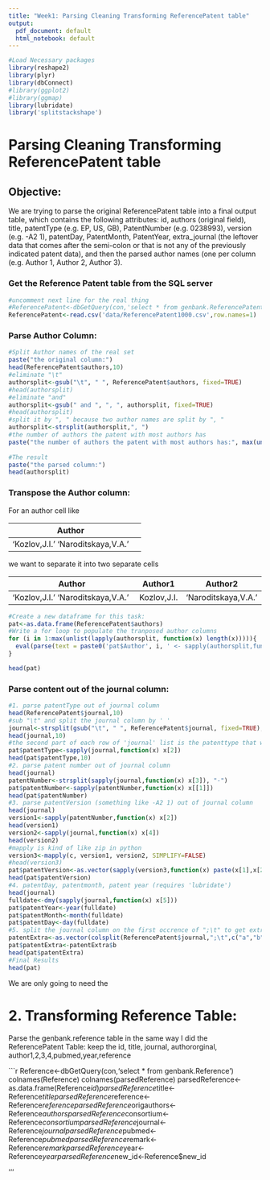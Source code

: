 ```yaml
---
title: "Week1: Parsing Cleaning Transforming ReferencePatent table"
output:
  pdf_document: default
  html_notebook: default
---
```


```r
#Load Necessary packages
library(reshape2)
library(plyr)
library(dbConnect)
#library(ggplot2)
#library(ggmap)
library(lubridate)
library('splitstackshape')

```
# Parsing Cleaning Transforming ReferencePatent table
## Objective:
We are trying to parse the original ReferencePatent table into a final output table, which contains the following attributes: id, authors (original field), title, patentType (e.g. EP, US, GB), PatentNumber (e.g. 0238993), version (e.g. -A2 1), patentDay, PatentMonth, PatentYear, extra_journal (the leftover data that comes after the semi-colon or that is  not any of the previously indicated patent data), and then the parsed author names (one per column (e.g. Author 1, Author 2, Author 3). 

### Get the Reference Patent table from the SQL server
```r
#uncomment next line for the real thing
#ReferencePatent<-dbGetQuery(con,'select * from genbank.ReferencePatent')
ReferencePatent<-read.csv('data/ReferencePatent1000.csv',row.names=1)
```
### Parse Author Column:
```r
#Split Author names of the real set
paste("the original column:")
head(ReferencePatent$authors,10)
#eliminate "\t"
authorsplit<-gsub("\t", " ", ReferencePatent$authors, fixed=TRUE)
#head(authorsplit)
#eliminate "and"
authorsplit<-gsub(" and ", ", ", authorsplit, fixed=TRUE)
#head(authorsplit)
#split it by ", " because two author names are split by ", "
authorsplit<-strsplit(authorsplit,", ")
#the number of authors the patent with most authors has
paste("the number of authors the patent with most authors has:", max(unlist(lapply(authorsplit, function(x) length(x)))))
    
#The result
paste("the parsed column:")
head(authorsplit)
```
### Transpose the Author column:
For an author cell like 

| Author                            |   |
|-----------------------------------|---|
| 'Kozlov,J.I.' 'Naroditskaya,V.A.' |   |

we want to separate it into two separate cells

| Author                            | Author1     | Author2             |
|-----------------------------------|-------------|---------------------|
| 'Kozlov,J.I.' 'Naroditskaya,V.A.' | Kozlov,J.I. | 'Naroditskaya,V.A.' |
```r
#Create a new dataframe for this task:
pat<-as.data.frame(ReferencePatent$authors)
#Write a for loop to populate the tranposed author columns
for (i in 1:max(unlist(lapply(authorsplit, function(x) length(x))))){
  eval(parse(text = paste0('pat$Author', i, ' <- sapply(authorsplit,function(x) x[i])')))
}

head(pat)
```
### Parse content out of the journal column:
```r
#1. parse patentType out of journal column
head(ReferencePatent$journal,10)
#sub "\t" and split the journal column by ' '
journal<-strsplit(gsub("\t", " ", ReferencePatent$journal, fixed=TRUE)," ")
head(journal,10)
#the second part of each row of 'journal' list is the patenttype that we need
pat$patentType<-sapply(journal,function(x) x[2])
head(pat$patentType,10)
#2. parse patent number out of journal column
head(journal)
patentNumber<-strsplit(sapply(journal,function(x) x[3]), "-")
pat$patentNumber<-sapply(patentNumber,function(x) x[[1]])
head(pat$patentNumber)
#3. parse patentVersion (something like -A2 1) out of journal column
head(journal)
version1<-sapply(patentNumber,function(x) x[2])
head(version1)
version2<-sapply(journal,function(x) x[4])
head(version2)
#mapply is kind of like zip in python
version3<-mapply(c, version1, version2, SIMPLIFY=FALSE)
#head(version3)
pat$patentVersion<-as.vector(sapply(version3,function(x) paste(x[1],x[2])))
head(pat$patentVersion)
#4. patentDay, patentmonth, patent year (requires 'lubridate')
head(journal)
fulldate<-dmy(sapply(journal,function(x) x[5]))
pat$patentYear<-year(fulldate)
pat$patentMonth<-month(fulldate)
pat$patentDay<-day(fulldate)
#5. split the journal column on the first occrence of ";\t" to get extra portion of the journal
patentExtra<-as.vector(colsplit(ReferencePatent$journal,";\t",c("a","b"))[2])
pat$patentExtra<-patentExtra$b
head(pat$patentExtra)
#Final Results
head(pat)
```
We are only going to need the 

# 2. Transforming Reference Table:
Parse the genbank.reference table in the same way I did the ReferencePatent Table: keep the id, title, journal, authororginal, author1,2,3,4,pubmed,year,reference

```r
Reference<-dbGetQuery(con,'select * from genbank.Reference')
colnames(Reference)
colnames(parsedReference)
parsedReference<-as.data.frame(Reference$id)
parsedReference$title<-Reference$title
parsedReference$reference<-Reference$reference
parsedReference$origauthors<-Reference$authors
parsedReference$consortium<-Reference$consortium
parsedReference$journal<-Reference$journal
parsedReference$pubmed<-Reference$pubmed
parsedReference$remark<-Reference$remark
parsedReference$year<-Reference$year
parsedReference$new_id<-Reference$new_id

'''